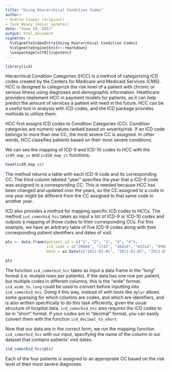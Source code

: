 ```yaml
---
title: "Using Hierarchical Condition Codes"
author:
- Andrew Cooper (original)
- Jack Wasey (minor updates)
date: "June 14, 2017"
output: html_document
vignette: >
  %\VignetteIndexEntry{Using Hierarchical Condition Codes}
  %\VignetteEngine{knitr::rmarkdown}
  \usepackage[utf8]{inputenc}
---
```


```r
library(icd)
```

Hierarchical Condition Categories (HCC) is a method of categorizing ICD codes created by the Centers for Medicare and Medicaid Services (CMS). HCC is designed to categorize the risk level of a patient with chronic or serious illness using diagnoses and demographic information. Healthcare providers implement HCC in payment models for patients, as it can help predict the amount of services a patient will need in the future. HCC can be a useful tool in analysis with ICD codes, and the ICD package provides methods to utiliize them.

HCC first assigns ICD codes to Condition Categories (CC). Condition categories are numeric values ranked based on severity/risk. If an ICD code belongs to more than one CC, the most severe CC is assigned. In other words, HCC classifies patients based on their most severe conditions.

We can see the mapping of ICD-9 and ICD-10 codes to HCC with the `icd9_map_cc` and `icd10_map_cc` functions.

```r
head(icd9_map_cc)
```

The method returns a table with each ICD-9 code and its corresponding CC. The third column labeled "year" specifies the year that a ICD-9 code was assigned to a corresponding CC. This is needed because HCC has been changed and updated over the years, so the CC assigned to a code in one year might be different from the CC assigned to that same code in another year.

ICD also provides a method for mapping specific ICD codes to HCCs. The method `icd_comorbid_hcc` takes as input a list of ICD-9 or ICD-10 codes and outputs a mapping of those codes to their corresponding CCs. For this example, we have an arbitrary table of five ICD-9 codes along with their corresponding patient identifiers and dates of visit.

```r
pts <- data.frame(patient_id = c("1", "2", "3", "4", "4"),
                  icd_code = c("20084", "1742", "30410", "41514", "95893"), 
                  date = as.Date(c("2011-01-01", "2011-01-02", "2011-01-03", "2011-01-04", "2011-01-04")))

pts
```

The function `icd_comorbid_hcc` takes as input a data frame in the "long" format (i.e. mutiple rows per patients). If the data has one row per patient, but multiple codes in different columns, this is the "wide" format. `icd_wide_to_long` could be used to convert before inputting into `icd_comorbid_hcc`. Doing it this way, instead of with tools like `dplyr` allows some guessing for which columns are codes, and which are identifiers, and is also written specifically to do this task efficiently, given the usual structure of hospital data. `icd_comorbid_hcc` also requires the ICD codes to be in "short" format. If your codes are in "decimal" format, you can easily convert them with the function `icd_decimal_to_short`.

Now that our data are in the correct form, we run the mapping function `icd_comorbid_hcc` with our input, specifying the name of the column in our dataset that contains patients' visit dates.

```r
icd_comorbid_hcc(pts)
```

Each of the four patients is assigned to an appropriate CC based on the risk level of their most severe diagnoses.
